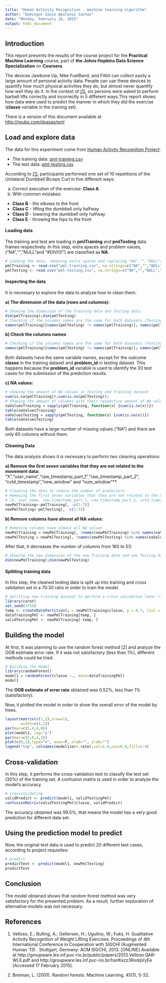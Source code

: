 ```yaml
---
title: "Human Activity Recognition - machine learning algorithm"
author: "Domingos Savio Apolonio Santos"
date: "Monday, February 16, 2015"
output: html_document
---
```


## Introduction

This report presents the results of the course project for the **Practical Machine Learning** course, part of **the Johns Hopkins Data Science Specialization** on **Coursera**.

The devices Jawbone Up, Nike FuelBand, and Fitbit can collect easily a large amount of personal activity data. People can use these devices to quantify how much physical activities they do, but almost never quantify how well they do it. In the context of [[1]](http://groupware.les.inf.puc-rio.br/public/papers/2013.Velloso.QAR-WLE.pdf), six persons were asked to perform barbell lifts correctly and incorrectly in 5 different ways.This report shows how data were used  to predict the manner in which they did the exercise (**classe** variable in the training set).

There is a version of this document available at [http://rpubs.com/dsasas/pml](http://rpubs.com/dsasas/pml)


## Load and explore data

The data for this experiment come from [Human Activity Recognition Project](http://groupware.les.inf.puc-rio.br/har):

- The training data: [pml-training.csv](https://d396qusza40orc.cloudfront.net/predmachlearn/pml-training.csv)
- The test data: [pml-testing.csv](https://d396qusza40orc.cloudfront.net/predmachlearn/pml-testing.csv)

According to [[1]](http://groupware.les.inf.puc-rio.br/public/papers/2013.Velloso.QAR-WLE.pdf), participants performed one set of 10 repetitions of the Unilateral Dumbbell Biceps Curl in five different ways:

a) Correct execution of the exercise: **Class A**
b) With common mistakes: 

- **Class B** - the elbows to the front
- **Class C** - lifting the dumbbell only halfway
- **Class D** - lowering the dumbbell only halfway
- **Class E** - throwing the hips to the front

#### Loading data

The training and test are loading in **pmlTraining** and **pmlTesting** data frames respectively. In this step, extra spaces and problem values, ("NA","","NULL"and "#DIV/0!") are classified as **NA**. 
```r
# Loading the data, removing extra spaces and replacing "NA","","NULL"and "#DIV/0!" with an NA value.
pmlTraining <- read.csv("pml-training.csv", na.strings=c("NA","","NULL","#DIV/0!"), strip.white=TRUE)
pmlTesting <- read.csv("pml-testing.csv", na.strings=c("NA","","NULL","#DIV/0!"), strip.white=TRUE)
```
#### Inspecting the data 

It is necessary to explore the data to analyze how to clean them:

**a) The dimension of the data (rows and columns):**
```r
# Showing the dimension of the Training data and Testing data.
dim(pmlTraining);dim(pmlTesting)
# Checking if the columns names are the same for both datasets (Testing and Training)
names(pmlTraining)[names(pmlTesting) != names(pmlTraining)]; names(pmlTesting)[names(pmlTesting) != names(pmlTraining)]

```
**b) Check the columns names**
```r
# Checking if the columns names are the same for both datasets (Testing and Training)
names(pmlTraining)[names(pmlTesting) != names(pmlTraining)]; names(pmlTesting)[names(pmlTesting) != names(pmlTraining)]
```
Both datasets have the same variable names, except for the outcome **classe** in the training dataset and **problem_id** in testing dataset. This happens because the **problem_id** variable is used to identify the 20 test cases for the submission of the prediction results.

**c) NA values:**
```r
# showing the amount of NA values in Testing and Training dataset
sum(is.na(pmlTraining));sum(is.na(pmlTesting)); 
# Showing the amount of columns with their respective amount of NA values 
naValuesTraining = sapply(pmlTraining, function(x) {sum(is.na(x))})
table(naValuesTraining)
naValuesTesting = sapply(pmlTesting, function(x) {sum(is.na(x))})
table(naValuesTesting)
```

Both datasets have a large number of missing values ("NA") and there are only 60 columns without them.

#### Cleaning Data

The data analysis shows it is necessary to perform two cleaning operations:

**a) Remove the first seven variables that they are not related to the movement data: **"X","user_name","raw_timestamp_part_1","raw_timestamp_part_2", "cvtd_timestamp","new_window" and "num_window"**. 
```r
# Cleaning the data to reduce the number of predictors
# Removing the first seven variables that they are not related to the movement data:
# (X, user_name, raw_timestamp_part_1, raw_timestamp_part_2, cvtd_timestamp, new_window, num_window) 
newPmlTraining<-pmlTraining[, -c(1:7)]
newPmlTesting<-pmlTesting[, -c(1:7)]
```
**b) Remove columns have almost all NA values:**
```r
# Removing columns have almost all NA values
newPmlTraining = newPmlTraining[, !names(newPmlTraining) %in% names(naValuesTraining[naValuesTraining>0])]
newPmlTesting = newPmlTesting[, !names(newPmlTesting) %in% names(naValuesTraining[naValuesTraining>0])]
```

After that, it decreases the number of columns from 160 to 53:
```r
# Showing the new dimension of the new Training data and new Testing data.
dim(newPmlTraining);dim(newPmlTesting)
```


#### Splitting training data

In this step,  the cleaned testing data is split up into training and cross validation set in a 70:30 ratio in order to train the model.
```r
# Splitting new training dataset to perform a cross validation later (70% training and 30% testing).
library(caret)
set.seed(3755)
temp <- createDataPartition(y = newPmlTraining$classe, p = 0.7, list = FALSE)
dataTrainingPml <- newPmlTraining[temp, ]
validTestingPml <- newPmlTraining[-temp, ]
```

##  Building the model

At first, It was planning to use the random forest method [2] and analyze the OOB estimate error rate. If it was not satisfactory (less than 1%), different methods could be tried.
```r
# Building the Model 
library(randomForest)
model1 = randomForest(classe ~., data=dataTrainingPml)
model1
```
The **OOB estimate of error rate** obtained was 0.52%, less than 1% (satisfactory). 

Now, it plotted the model in order to show the overall error of the model by trees.
```r
layout(matrix(c(1,2),nrow=1),
       width=c(4,1)) 
par(mar=c(5,4,4,0)) 
plot(model1, log="y")
par(mar=c(5,0,4,2)) 
plot(c(0,1),type="n", axes=F, xlab="", ylab="")
legend("top", colnames(model1$err.rate),col=1:4,cex=0.8,fill=1:4)
```


##  Cross-validation

In this step, it performs the cross-validation test to classify the test set (30%) of the training set. A confusion matrix is used in order to analyze the model's accuracy.
```r
# crossvalidating
validPredict <- predict(model1, validTestingPml)
confusionMatrix(validTestingPml$classe, validPredict)
```
The accuracy obtained was 99.5%, that means the model has a very good prediction for different data set.

##  Using the prediction model to predict

Now, the original test data is used to predict 20 different test cases, according to project requisites:
```r
# predict
predictTest <- predict(model1, newPmlTesting)
predictTest
```

##  Conclusion

The model obtained shows that random forest method was very satisfactory for the presented problem. As a result, further exploration of alternative models was not necessary.

## References

1. Velloso, E.; Bulling, A.; Gellersen, H.; Ugulino, W.; Fuks, H. Qualitative Activity Recognition of Weight Lifting Exercises. Proceedings of 4th International Conference in Cooperation with SIGCHI (Augmented Human '13) . Stuttgart, Germany: ACM SIGCHI, 2013. [ONLINE] Available at http://groupware.les.inf.puc-rio.br/public/papers/2013.Velloso.QAR-WLE.pdf and http://groupware.les.inf.puc-rio.br/har#ixzz3RxdqVyEe [Accessed 17 February 2015].

2. Breiman, L. (2001). Random forests. Machine Learning, 45(1), 5-32.